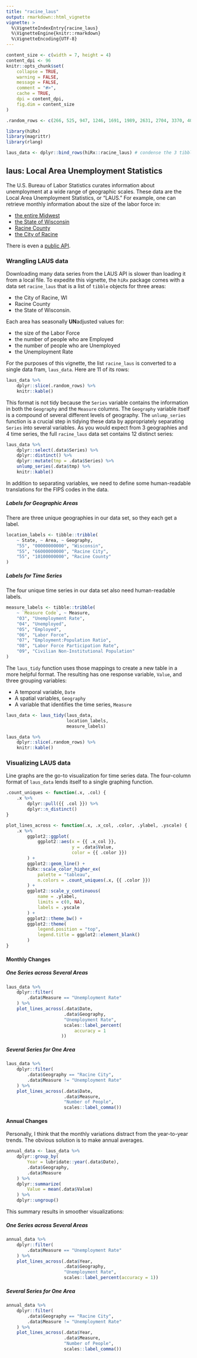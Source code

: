 ```yaml
---
title: "racine_laus"
output: rmarkdown::html_vignette
vignette: >
  %\VignetteIndexEntry{racine_laus}
  %\VignetteEngine{knitr::rmarkdown}
  %\VignetteEncoding{UTF-8}
---
```



```r
content_size <- c(width = 7, height = 4)
content_dpi <- 96
knitr::opts_chunk$set(
    collapse = TRUE,
    warning = FALSE,
    message = FALSE,
    comment = "#>",
    cache = TRUE,
    dpi = content_dpi,
    fig.dim = content_size
)

.random_rows <- c(266, 525, 947, 1246, 1691, 1989, 2631, 2704, 3370, 4009, 4303)

```

```r
library(hiRx)
library(magrittr)
library(rlang)

laus_data <- dplyr::bind_rows(hiRx::racine_laus) # condense the 3 tibbles to 1
```

## laus: **L**ocal **A**rea **U**nemployment **S**tatistics
The U.S. Bureau of Labor Statistics curates information about unemployment at a wide range of geographic scales.
These data are the Local Area Unemployment Statistics, or "LAUS."
For example, one can retrieve monthly information about the size of the labor force in:

* [the entire Midwest](https://beta.bls.gov/dataViewer/view/timeseries/LAURD920000000000006)
* [the State of Wisconsin](https://beta.bls.gov/dataViewer/view/timeseries/LAUST550000000000006)
* [Racine County](https://beta.bls.gov/dataViewer/view/timeseries/LAUCN551010000000006)
* [the City of Racine](https://beta.bls.gov/dataViewer/view/timeseries/LAUCT556600000000006)


There is even a [public API](https://www.bls.gov/developers/home.htm).

### Wrangling LAUS data

Downloading many data series from the LAUS API is slower than loading it from a local file.
To expedite this vignette, the `hiRx` package comes with a data set `racine_laus` that is a list of `tibble` objects for three areas:

* the City of Racine, WI
* Racine County
* the State of Wisconsin.

Each area has seasonally **UN**adjusted values for:

* the size of the Labor Force
* the number of people who are Employed
* the number of people who are Unemployed
* the Unemployment Rate

For the purposes of this vignette, the list `racine_laus` is converted to a single data fram, `laus_data`.
Here are 11 of its rows:

```r
laus_data %>%
    dplyr::slice(.random_rows) %>%
    knitr::kable()

```

This format is not tidy because the `Series` variable contains the information in both the `Geography` and the `Measure` columns.
The `Geography` variable itself is a compound of several different levels of geography.
The `unlump_series` function is a crucial step in tidying these data by appropriately separating `Series` into several variables.
As you would expect from 3 geographies and 4 time series, the full `racine_laus` data set contains 12 distinct series:

```r
laus_data %>%
    dplyr::select(.data$Series) %>%
    dplyr::distinct() %>%
    dplyr::mutate(tmp = .data$Series) %>%
    unlump_series(.data$tmp) %>%
    knitr::kable()

```

In addition to separating variables, we need to define some human-readable translations for the FIPS codes in the data.

##### Labels for Geographic Areas

There are three unique geographies in our data set, so they each get a label.

```r
location_labels <- tibble::tribble(
    ~ State, ~ Area, ~ Geography,
    "55", "00000000000", "Wisconsin",
    "55", "66000000000", "Racine City",
    "55", "10100000000", "Racine County"
)

```

##### Labels for Time Series

The four unique time series in our data set also need human-readable labels.

```r
measure_labels <- tibble::tribble(
    ~ `Measure Code`, ~ Measure,
    "03", "Unemployment Rate",
    "04", "Unemployed",
    "05", "Employed",
    "06", "Labor Force",
    "07", "Employment:Population Ratio",
    "08", "Labor Force Participation Rate",
    "09", "Civilian Non-Institutional Population"
)

```

The `laus_tidy` function uses those mappings to create a new table in a more helpful format.
The resulting has one response variable, `Value`, and three grouping variables:

* A temporal variable, `Date`
* A spatial variables, `Geography`
* A variable that identifies the time series, `Measure`

```r
laus_data <- laus_tidy(laus_data,
                       location_labels,
                       measure_labels)

laus_data %>%
    dplyr::slice(.random_rows) %>%
    knitr::kable()

```

### Visualizing LAUS data

Line graphs are the go-to visualization for time series data.
The four-column format of `laus_data` lends itself to a single graphing function.

```r
.count_uniques <- function(.x, .col) {
    .x %>%
        dplyr::pull({{ .col }}) %>%
        dplyr::n_distinct()
}

plot_lines_across <- function(.x, .x_col, .color, .ylabel, .yscale) {
    .x %>%
        ggplot2::ggplot(
            ggplot2::aes(x = {{ .x_col }},
                         y = .data$Value,
                         color = {{ .color }})
        ) +
        ggplot2::geom_line() +
        hiRx::scale_color_higher_ex(
            palette = "tableau",
            n.colors = .count_uniques(.x, {{ .color }})
        ) +
        ggplot2::scale_y_continuous(
            name = .ylabel,
            limits = c(0, NA),
            labels = .yscale
        ) +
        ggplot2::theme_bw() +
        ggplot2::theme(
            legend.position = "top",
            legend.title = ggplot2::element_blank()
        )
}

```

#### Monthly Changes

##### One Series across Several Areas

```r
laus_data %>%
    dplyr::filter(
        .data$Measure == "Unemployment Rate"
    ) %>%
    plot_lines_across(.data$Date,
                      .data$Geography,
                      "Unemployment Rate",
                      scales::label_percent(
                          accuracy = 1
                     ))
```

##### Several Series for One Area

```r
laus_data %>%
    dplyr::filter(
        .data$Geography == "Racine City",
        .data$Measure != "Unemployment Rate"
    ) %>%
    plot_lines_across(.data$Date,
                      .data$Measure,
                      "Number of People",
                      scales::label_comma())

```

#### Annual Changes

Personally, I think that the monthly variations distract from the year-to-year
trends. The obvious solution is to make annual averages.

```r
annual_data <- laus_data %>%
    dplyr::group_by(
        Year = lubridate::year(.data$Date),
        .data$Geography,
        .data$Measure
    ) %>%
    dplyr::summarize(
        Value = mean(.data$Value)
    ) %>%
    dplyr::ungroup()

```

This summary results in smoother visualizations:

##### One Series across Several Areas

```r
annual_data %>%
    dplyr::filter(
        .data$Measure == "Unemployment Rate"
    ) %>%
    plot_lines_across(.data$Year,
                      .data$Geography,
                      "Unemployment Rate",
                      scales::label_percent(accuracy = 1))
```

##### Several Series for One Area

```r
annual_data %>%
    dplyr::filter(
        .data$Geography == "Racine City",
        .data$Measure != "Unemployment Rate"
    ) %>%
    plot_lines_across(.data$Year,
                      .data$Measure,
                      "Number of People",
                      scales::label_comma())

```

